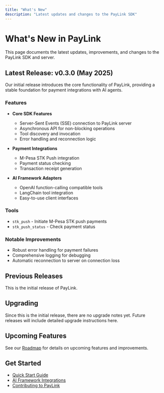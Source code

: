 ```yaml
---
title: "What's New"
description: "Latest updates and changes to the PayLink SDK"
---
```


# What's New in PayLink

This page documents the latest updates, improvements, and changes to the PayLink SDK and server.

## Latest Release: v0.3.0 (May 2025)

Our initial release introduces the core functionality of PayLink, providing a stable foundation for payment integrations with AI agents.

### Features

- **Core SDK Features**
  - Server-Sent Events (SSE) connection to PayLink server
  - Asynchronous API for non-blocking operations
  - Tool discovery and invocation
  - Error handling and reconnection logic

- **Payment Integrations**
  - M-Pesa STK Push integration
  - Payment status checking
  - Transaction receipt generation

- **AI Framework Adapters**
  - OpenAI function-calling compatible tools
  - LangChain tool integration
  - Easy-to-use client interfaces

### Tools

- `stk_push` - Initiate M-Pesa STK push payments
- `stk_push_status` - Check payment status

### Notable Improvements

- Robust error handling for payment failures
- Comprehensive logging for debugging
- Automatic reconnection to server on connection loss

## Previous Releases

This is the initial release of PayLink.

## Upgrading

Since this is the initial release, there are no upgrade notes yet. Future releases will include detailed upgrade instructions here.

## Upcoming Features

See our [Roadmap](/development/roadmap) for details on upcoming features and improvements.

## Get Started

- [Quick Start Guide](/get-started/quickstart)
- [AI Framework Integrations](/ai-integration/overview)
- [Contributing to PayLink](/development/contributing)
